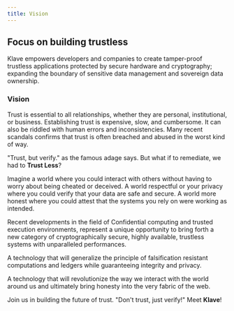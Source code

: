 ```yaml
---
title: Vision
---
```

 
## Focus on building trustless
Klave empowers developers and companies to create tamper-proof trustless applications protected by secure hardware and cryptography; expanding the boundary of sensitive data management and sovereign data ownership.

### Vision
Trust is essential to all relationships, whether they are personal, institutional, or business. Establishing trust is expensive, slow, and cumbersome. It can also be riddled with human errors and inconsistencies. Many recent scandals confirms that trust is often breached and abused in the worst kind of way.

"Trust, but verify." as the famous adage says. But what if to remediate, we had to **Trust Less**?

Imagine a world where you could interact with others without having to worry about being cheated or deceived. A world respectful or your privacy where you could verify that your data are safe and secure. A world more honest where you could attest that the systems you rely on were working as intended.

Recent developments in the field of Confidential computing and trusted execution environments, represent a unique opportunity to bring forth a new category of cryptographically secure, highly available, trustless systems with unparalleled performances.

A technology that will generalize the principle of falsification resistant computations and ledgers while guaranteeing integrity and privacy.

A technology that will revolutionize the way we interact with the world around us and ultimately bring honesty into the very fabric of the web.

Join us in building the future of trust. "Don't trust, just verify!" Meet **Klave**!
